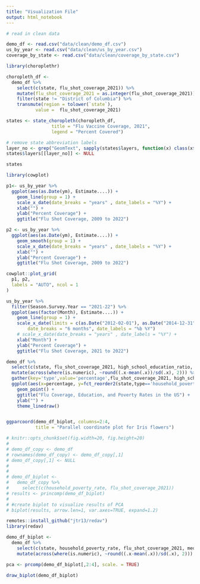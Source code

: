 ```yaml
---
title: "Visualization File"
output: html_notebook
---
```


```r
# read in clean data

demo_df <- read.csv("data/clean/demo_df.csv")
us_by_year <- read.csv("data/clean/us_by_year.csv")
coverage_by_state <- read.csv("data/clean/coverage_by_state.csv")

```

```r

library(choroplethr)

choropleth_df <-
  demo_df %>%
    select(c(state, flu_shot_coverage_2021)) %>%
    mutate(flu_shot_coverage_2021 = as.integer(flu_shot_coverage_2021)) %>%
    filter(state != "District of Columbia") %>%
    transmute(region = tolower(`state`),
           value =  flu_shot_coverage_2021)

states <- state_choropleth(choropleth_df,
                 title = "Flu Vaccine Coverage, 2021",
                 legend = "Percent Covered")

# remove state abbreviation labels
layer_no <- grep("GeomText", sapply(states$layers, function(x) class(x$geom)[1]))
states$layers[[layer_no]] <- NULL

states

```

```r
library(cowplot)

p1<- us_by_year %>%
  ggplot(aes(as.Date(ym), Estimate....)) +
    geom_line(group = 1) +
    scale_x_date(date_breaks = "years" , date_labels = "%Y") + 
    xlab("") + 
    ylab("Percent Coverage") +
    ggtitle("Flu Shot Coverage, 2009 to 2022")

p2 <- us_by_year %>%
  ggplot(aes(as.Date(ym), Estimate....)) +
    geom_smooth(group = 1) +
    scale_x_date(date_breaks = "years" , date_labels = "%Y") + 
    xlab("") + 
    ylab("Percent Coverage") +
    ggtitle("Flu Shot Coverage, 2009 to 2022")

cowplot::plot_grid(
  p1, p2,
  labels = "AUTO", ncol = 1
)

```
```r


us_by_year %>%
  filter(Season.Survey.Year == "2021-22") %>%
  ggplot(aes(factor(Month), Estimate....)) +
    geom_line(group = 1) +
    scale_x_date(limits = c(as.Date("2012-02-01"), as.Date("2014-12-31")),  
        date_breaks = "6 months", date_labels = "%b %Y") 
    # scale_x_date(date_breaks = "years" , date_labels = "%Y") + 
    xlab("Month") + 
    ylab("Percent Coverage") +
    ggtitle("Flu Shot Coverage, 2021 to 2022")


```


```r

demo_df %>%
  select(c(state, flu_shot_coverage_2021, high_school_education_ratio, household_poverty_rate)) %>%
  mutate(across(where(is.numeric), ~round((.x-mean(.x))/sd(.x), 2))) %>%
  gather(key='type',value='percentage',flu_shot_coverage_2021, high_school_education_ratio, household_poverty_rate) %>%
  ggplot(aes(x=percentage, y=fct_reorder2(state,type=='household_poverty_rate',percentage,.desc=FALSE), color = type)) +
    geom_point() +
    ggtitle("Flu Coverage, Education, and Poverty Rates in the US") +
    ylab("") +
    theme_linedraw()



```
```r


ggparcoord(demo_df_biplot, columns=2:4, 
           title = "Parallel coordinate plot for Iris flowers")

```

```r
# knitr::opts_chunk$set(fig.width=20, fig.height=20) 
# 
# demo_df_copy <- demo_df
# rownames(demo_df_copy) <- demo_df_copy[,1]
# demo_df_copy[,1] <- NULL
# 
# 
# demo_df_biplot <-
#   demo_df_copy %>%
#     select(c(household_poverty_rate, flu_shot_coverage_2021))
# results <- princomp(demo_df_biplot)
# 
# #create biplot to visualize results of PCA
# biplot(results, arrow.len=1, var.axes=TRUE, expand=1.2)

remotes::install_github("jtr13/redav")
library(redav)

demo_df_biplot <-
  demo_df %>%
    select(c(state, household_poverty_rate, flu_shot_coverage_2021, median_household_income, high_school_education_ratio)) %>%
    mutate(across(where(is.numeric), ~round((.x-mean(.x))/sd(.x), 2)))

pca <- prcomp(demo_df_biplot[,2:4], scale. = TRUE)

draw_biplot(demo_df_biplot)


```